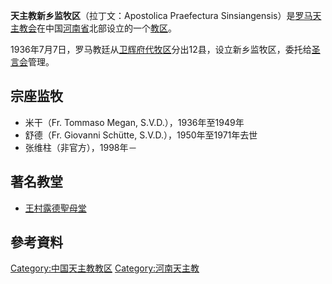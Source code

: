 {{Infobox Roman Catholic diocese
|Roman Catholic Diocese of = 天主教新乡监牧区
|latin = Apostolica Praefectura Sinsiangensis
|image = 
|caption = 
|location = [[中国|中国]]
|territory = [[河南省|河南省]][[新乡市|新乡市]]等地
|population = 
|rite = [[罗马礼|罗马礼]]
|patron = 
|province = （直屬[[聖座|聖座]]）
|established = 1936年
|cathedral = 
|co-cathedral =
|leadership = 宗座监牧
|website = 
|pope = 
|metropolitan = 
|apostolic prefect = [[张维柱|张维柱]]
|coadjutor archbishop =
|coadjutor bishop =
|auxiliary =
|emeritus =
}}   

'''天主教新乡监牧区'''（拉丁文：Apostolica Praefectura Sinsiangensis）是[[罗马天主教会|罗马天主教会]]在中国[[河南省|河南省]]北部设立的一个[[教区|教区]]。

1936年7月7日，罗马教廷从[[卫辉教区|卫辉府代牧区]]分出12县，设立新乡监牧区，委托给[[圣言会|圣言会]]管理。

== 宗座监牧 ==
*米干（Fr. Tommaso Megan, S.V.D.），1936年至1949年
*舒德（Fr. Giovanni Schütte, S.V.D.），1950年至1971年去世
*张维柱（非官方），1998年－
==著名教堂==
*[[王村露德聖母堂|王村露德聖母堂]]
==參考資料==
{{reflist}}

{{中国天主教教区}}

[[Category:中国天主教教区|Category:中国天主教教区]]
[[Category:河南天主教|Category:河南天主教]]